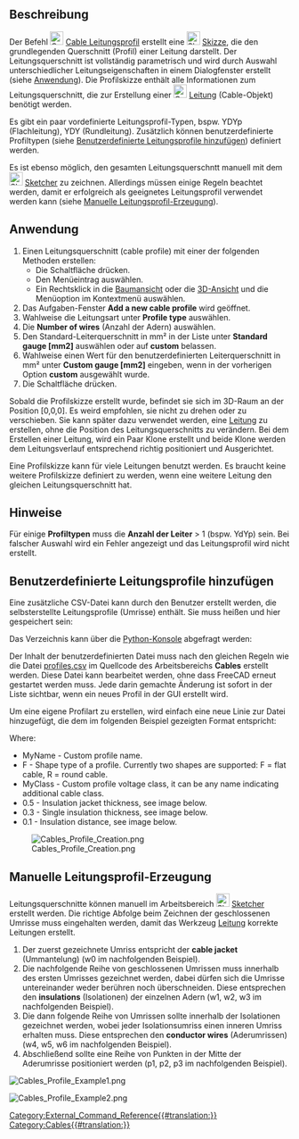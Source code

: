 <languages/>

{{Docnav/de
|[[Cables_Edit/de|Bearbeitten]]
|[[Cables_Cable/de|Leitung]]
|[[Cables_Workbench/de|Cables]]
|IconL=Cables_Edit.svg
|IconR=Cables_Cable.svg
|IconC=Cables_workbench_icon.svg
}}

{{GuiCommand/de
|Name=Cables Profile
|Name/de=Cables Leitungsprofil
|MenuLocation=Leitungen → Leitungsprofil erstellen
|Workbenches=[[Cables_Workbench/de|Cables]]
|Shortcut=
|Version=0.1.2
|SeeAlso=[[Cables_Cable/de|Cables Kabel]]
}}

<span id="Description"></span>
==Beschreibung==

Der Befehl [[Image:Cables_Profile.svg|24px]] [[Cables_Profile/de|Cable Leitungsprofil]] erstellt eine [[Image:Sketcher_Sketch.svg|24px]] [[Sketch/de|Skizze]], die den grundlegenden Querschnitt (Profil) einer Leitung darstellt. Der Leitungsquerschnitt ist vollständig parametrisch und wird durch Auswahl unterschiedlicher Leitungseigenschaften in einem Dialogfenster erstellt (siehe [[#Anwendung|Anwendung]]). Die Profilskizze enthält alle Informationen zum Leitungsquerschnitt, die zur Erstellung einer [[Image:Cables_Cable.svg|24px]] [[Cables_Cable/de|Leitung]] (Cable-Objekt) benötigt werden.

Es gibt ein paar vordefinierte Leitungsprofil-Typen, bspw. YDYp (Flachleitung), YDY (Rundleitung). Zusätzlich können benutzerdefinierte Profiltypen (siehe [[#Adding custom profile types/de|Benutzerdefinierte Leitungsprofile hinzufügen]]) definiert werden.

Es ist ebenso möglich, den gesamten Leitungsquerschntt manuell mit dem [[Image:Sketcher_Sketch.svg|24px]] [[Sketcher_Workbench/de|Sketcher]] zu zeichnen. Allerdings müssen einige Regeln beachtet werden, damit er erfolgreich als geeignetes Leitungsprofil verwendet werden kann (siehe [[#Manuelle_Leitungsprofil-Erzeugung|Manuelle Leitungsprofil-Erzeugung]]).

<span id="Usage"></span>
==Anwendung==

# Einen Leitungsquerschnitt (cable profile) mit einer der folgenden Methoden erstellen:
#* Die Schaltfläche {{Button|[[Image:Cables_Profile.svg|16px]] [[Cables_Profile/de|Cable Profile]]}} drücken.
#* Den Menüeintrag {{MenuCommand|Cables → [[Image:Cables_Profile.svg|16px]] Cable Profile}} auswählen.
#* Ein Rechtsklick in die [[Tree_view/de|Baumansicht]] oder die [[3D_view/de|3D-Ansicht]] und die Menüoption {{MenuCommand|Cables → [[Image:Cables_Profile.svg|16px]] Cable Profile}} im Kontextmenü auswählen.
# Das Aufgaben-Fenster '''Add a new cable profile''' wird geöffnet.
# Wahlweise die Leitungsart unter '''Profile type''' auswählen.
# Die '''Number of wires''' (Anzahl der Adern) auswählen.
# Den Standard-Leiterquerschnitt in mm² in der Liste unter '''Standard gauge [mm2]''' auswählen oder auf '''custom''' belassen.
# Wahlweise einen Wert für den benutzerdefinierten Leiterquerschnitt in mm² unter '''Custom gauge [mm2]''' eingeben, wenn in der vorherigen Option '''custom''' ausgewählt wurde.
# Die Schaltfläche {{KEY|OK}} drücken.

Sobald die Profilskizze erstellt wurde, befindet sie sich im 3D-Raum an der Position [0,0,0]. Es weird empfohlen, sie nicht zu drehen oder zu verschieben. Sie kann später dazu verwendet werden, eine [[Cables_Cable/de|Leitung]] zu erstellen, ohne die Position des Leitungsquerschnitts zu verändern. Bei dem Erstellen einer Leitung, wird ein Paar Klone erstellt und beide Klone werden dem Leitungsverlauf entsprechend richtig positioniert und Ausgerichtet.

Eine Profilskizze kann für viele Leitungen benutzt werden. Es braucht keine weitere Profilskizze definiert zu werden, wenn eine weitere Leitung den gleichen Leitungsquerschnitt hat.

<span id="Notes"></span>
==Hinweise==

Für einige '''Profiltypen''' muss die '''Anzahl der Leiter''' > 1 (bspw. YdYp) sein. Bei falscher Auswahl wird ein Fehler angezeigt und das Leitungsprofil wird nicht erstellt.

<span id="Adding_custom_profile_types"></span>
==Benutzerdefinierte Leitungsprofile hinzufügen==

Eine zusätzliche CSV-Datei kann durch den Benutzer erstellt werden, die selbsterstellte Leitungsprofile (Umrisse) enthält. Sie muss {{FileName|profiles.csv}} heißen und hier gespeichert sein:

{{Code|lang=bash|code=
$FREECAD_USER_DIR/Cables/
}}

Das Verzeichnis {{incode|$FREECAD_USER_DIR}} kann über die [[Python_console/de|Python-Konsole]] abgefragt werden:

{{Code|lang=bash|code=
FreeCAD.getUserAppDataDir()
}}

Der Inhalt der benutzerdefinierten Datei {{incode|profiles.csv}} muss nach den gleichen Regeln wie die Datei [https://github.com/sargo-devel/Cables/blob/master/freecad/cables/resources/presets/profiles.csv profiles.csv] im Quellcode des Arbeitsbereichs '''Cables''' erstellt werden. Diese Datei kann bearbeitet werden, ohne dass FreeCAD erneut gestartet werden muss. Jede darin gemachte Änderung ist sofort in der Liste sichtbar, wenn ein neues Profil in der GUI erstellt wird.

Um eine eigene Profilart zu erstellen, wird einfach eine neue Linie zur Datei {{incode|profiles.csv}} hinzugefügt, die dem im folgenden Beispiel gezeigten Format entspricht:
{{incode|MyName,F,MyClass,0.5,0.3,0.1}}

<div lang="en" dir="ltr" class="mw-content-ltr">
Where:
* MyName - Custom profile name.
* F - Shape type of a profile. Currently two shapes are supported: F = flat cable, R = round cable.
* MyClass - Custom profile voltage class, it can be any name indicating additional cable class.
* 0.5 - Insulation jacket thickness, see image below.
* 0.3 - Single insulation thickness, see image below.
* 0.1 - Insulation distance, see image below.
</div>

[[Image:Cables_Profile_Creation.png]]
<div lang="en" dir="ltr" class="mw-content-ltr">
{{Caption|Dimensions used as a base for new profile type. 1 - insulation jacket thickness, 2 - single insulation thickness, 3 - insulation distance}}
</div>

<span id="Manual_profile_creation"></span>
==Manuelle Leitungsprofil-Erzeugung==

Leitungsquerschnitte können manuell im Arbeitsbereich [[Image:Sketcher_Sketch.svg|24px]] [[Sketcher_Workbench/de|Sketcher]] erstellt werden. Die richtige Abfolge beim Zeichnen der geschlossenen Umrisse muss eingehalten werden, damit das Werkzeug [[Cables_Cable/de|Leitung]] korrekte Leitungen erstellt.
# Der zuerst gezeichnete Umriss entspricht der '''cable jacket''' (Ummantelung) (w0 im nachfolgenden Beispiel).
# Die nachfolgende Reihe von geschlossenen Umrissen muss innerhalb des ersten Umrisses gezeichnet werden, dabei dürfen sich die Umrisse untereinander weder berühren noch überschneiden. Diese entsprechen den '''insulations''' (Isolationen) der einzelnen Adern (w1, w2, w3 im nachfolgenden Beispiel).
# Die dann folgende Reihe von Umrissen sollte innerhalb der Isolationen gezeichnet werden, wobei jeder Isolationsumriss einen inneren Umriss erhalten muss. Diese entsprechen den '''conductor wires''' (Aderumrissen) (w4, w5, w6 im nachfolgenden Beispiel).
# Abschließend sollte eine Reihe von Punkten in der Mitte der Aderumrisse positioniert werden (p1, p2, p3 im nachfolgenden Beispiel).

[[Image:Cables_Profile_Example1.png]]
{{Caption|Beispiel eines dreieckigen Leitungsprofiles, erzeugt mit dem Arbeitsbereich Sketcher}}

[[Image:Cables_Profile_Example2.png]]
{{Caption|Erzeugte Leitung aus einem dreieckigen Leitungsprofil}}


{{Docnav/de
|[[Cables_Edit/de|Bearbeitten]]
|[[Cables_Cable/de|Leitung]]
|[[Cables_Workbench/de|Cables]]
|IconL=Cables_Edit.svg
|IconR=Cables_Cable.svg
|IconC=Cables_workbench_icon.svg
}}

[[Category:External_Command_Reference{{#translation:}}]]
[[Category:Cables{{#translation:}}]]